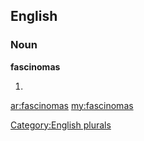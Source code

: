 ==English==

===Noun===
'''fascinomas'''

# {{plural of|[[fascinoma]]}}

[[Category:English plurals]]

[[ar:fascinomas]]
[[my:fascinomas]]